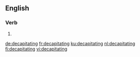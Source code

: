 ==English==

===Verb===
{{head|en|present participle}}

# {{present participle of|decapitate|lang=en}}

[[de:decapitating]]
[[fr:decapitating]]
[[ku:decapitating]]
[[nl:decapitating]]
[[fi:decapitating]]
[[vi:decapitating]]